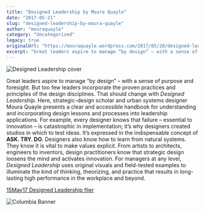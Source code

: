 ```yaml
---
title: "Designed Leadership by Moura Quayle"
date: "2017-05-21"
slug: "designed-leadership-by-moura-quayle"
author: "mouraquayle"
category: "Uncategorized"
legacy: true
originalUrl: "https://mouraquayle.wordpress.com/2017/05/20/designed-leadership-by-moura-quayle/"
excerpt: "Great leaders aspire to manage “by design” – with a sense of purpose and foresight. But too few leaders incorporate the proven practices and principles of the d"
---
```


![Designed Leadership cover](https://mouraquayle.wordpress.com/wp-content/uploads/2017/05/designed-leadership-cover.png?w=285&h=426)

Great leaders aspire to manage “by design” – with a sense of purpose and foresight. But too few leaders incorporate the proven practices and principles of the design disciplines. That should change with _Designed Leadership._ Here, strategic-design scholar and urban systems designer Moura Quayle presents a clear and accessible handbook for understanding and incorporating design lessons and processes into leadership applications. For example, every designer knows that failure – essential to innovation – is catastrophic in implementation; it’s why designers created studios in which to test ideas. It’s expressed in the indispensable concept of **ASK. TRY. DO.** Designers also know how to learn from natural systems. They know it is vital to make values explicit. From artists to architects, engineers to inventors, design practitioners know that strategic design loosens the mind and activates innovation. For managers at any level, _Designed Leadership_ uses original visuals and field-tested examples to illuminate the kind of thinking, theorizing, and practice that results in long-lasting high performance in the workplace and beyond.

[15May17 Designed Leadership flier](https://mouraquayle.wordpress.com/wp-content/uploads/2017/05/15may17-designed-leadership-flier.pdf "15May17 Designed Leadership flier")

 

![Columbia Banner](https://mouraquayle.wordpress.com/wp-content/uploads/2017/05/columbia-banner.png?w=640)

